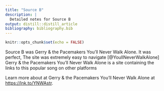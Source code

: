 ```yaml
---
title: "Source B"
description: |
  Detailed notes for Source B
output: distill::distill_article
bibliography: bibliography.bib 
---
```


```r
knitr::opts_chunk$set(echo = FALSE)
```

Source B was Gerry & the Pacemakers You'll Never Walk Alone. It was perfect, The site was extremely easy to navigate
[@YoullNeverWalkAlone]
Gerry & the Pacemakers You'll Never Walk Alone is a site containing the links to this popular song on other platforms

Learn more about  at Gerry & the Pacemakers You'll Never Walk Alone at <https://lnk.to/YNWAstr>.




